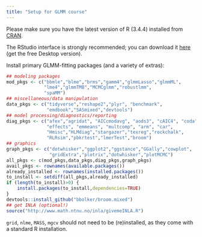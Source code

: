 ```yaml
---
title: "Setup for GLMM course"
---
```


Please make sure you have the latest version of R (3.4.4) installed from [CRAN](https://cran.r-project.org/).

The RStudio interface is strongly recommended; you can download it [here](https://www.rstudio.com/products/rstudio/download/) (get the free Desktop version).

Install primary GLMM-fitting packages (and a variety of extras):

```r
## modeling packages
mod_pkgs <- c("bbmle","blme","brms","gamm4","glmmLasso","glmmML",
              "lme4","glmmTMB","MCMCglmm","robustlmm",
              "spaMM")
## miscellaneous/data manipulation
data_pkgs <- c("tidyverse","reshape2","plyr", "benchmark",
               "emdbook","SASmixed","devtools")
## model processing/diagnostics/reporting
diag_pkgs <- c("afex","agridat", "AICcmodavg", "aods3", "cAIC4", "coda",
               "effects", "emmeans", "multcomp", "arm", "car",
               "Hmisc","HLMdiag","stargazer","texreg","rockchalk",
               "RLRsim","pbkrtest","lmerTest","broom")
## graphics
graph_pkgs <- c("dotwhisker","ggplot2","ggstance","GGally","cowplot",
                "gridExtra","plotrix","dotwhisker","plotMCMC")
all_pkgs <- c(mod_pkgs,data_pkgs,diag_pkgs,graph_pkgs)
avail_pkgs <- rownames(available.packages())
already_installed <- rownames(installed.packages())
to_install <- setdiff(all_pkgs,already_installed)
if (length(to_install)>0) {
    install.packages(to_install,dependencies=TRUE)
}
devtools::install_github("bbolker/broom.mixed")
## get INLA (optional!)
source("http://www.math.ntnu.no/inla/givemeINLA.R")
```

`grid`, `nlme`, `MASS`, `mgcv` should not need to be (re)installed, as they come with a standard R installation. 

